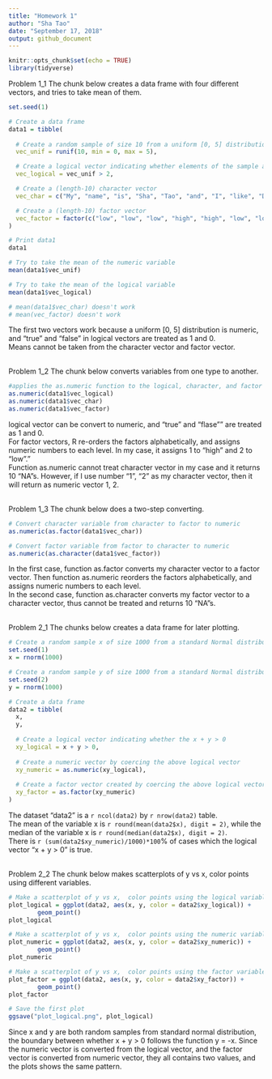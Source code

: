 ```yaml
---
title: "Homework 1"
author: "Sha Tao"
date: "September 17, 2018"
output: github_document
---
```


```r
knitr::opts_chunk$set(echo = TRUE)
library(tidyverse)
```

Problem 1_1 The chunk below creates a data frame with four different vectors, and tries to take mean of them.

```r

set.seed(1)

# Create a data frame
data1 = tibble(
  
  # Create a random sample of size 10 from a uniform [0, 5] distribution
  vec_unif = runif(10, min = 0, max = 5),

  # Create a logical vector indicating whether elements of the sample are greater than 2
  vec_logical = vec_unif > 2,

  # Create a (length-10) character vector
  vec_char = c("My", "name", "is", "Sha", "Tao", "and", "I", "like", "Data", "Science"),

  # Create a (length-10) factor vector
  vec_factor = factor(c("low", "low", "low", "high", "high", "low", "low", "low", "high", "high"))
)

# Print data1
data1

# Try to take the mean of the numeric variable
mean(data1$vec_unif)

# Try to take the mean of the logical variable
mean(data1$vec_logical)

# mean(data1$vec_char) doesn't work
# mean(vec_factor) doesn't work
```

The first two vectors work because a uniform [0, 5] distribution is numeric, and "true" and "false" in logical vectors are treated as 1 and 0. \
Means cannot be taken from the character vector and factor vector.\
\

Problem 1_2 The chunk below converts variables from one type to another.

```r

#applies the as.numeric function to the logical, character, and factor variables
as.numeric(data1$vec_logical)
as.numeric(data1$vec_char)
as.numeric(data1$vec_factor)

```

logical vector can be convert to numeric, and "true" and "flase"" are treated as 1 and 0.\
For factor vectors, R re-orders the factors alphabetically, and assigns numeric numbers to each level. In my case, it assigns 1 to "high" and 2 to "low"."\
Function as.numeric cannot treat character vector in my case and it returns 10 "NA"s. However, if I use number "1", "2" as my character vector, then it will return as numeric vector 1, 2.\
\

Problem 1_3 The chunk below does a two-step converting.

```r

# Convert character variable from character to factor to numeric
as.numeric(as.factor(data1$vec_char))

# Convert factor variable from factor to character to numeric
as.numeric(as.character(data1$vec_factor))
```

In the first case, function as.factor converts my character vector to a factor vector. Then function as.numeric reorders the  factors alphabetically, and assigns numeric numbers to each level.\
In the second case, function as.character converts my factor vector to a character vector, thus cannot be treated and returns 10 "NA"s.\
\

Problem 2_1 The chunks below creates a data frame for later plotting.

```r

# Create a random sample x of size 1000 from a standard Normal distribution
set.seed(1)
x = rnorm(1000)

# Create a random sample y of size 1000 from a standard Normal distribution
set.seed(2)
y = rnorm(1000)

# Create a data frame
data2 = tibble(
  x,
  y,
  
  # Create a logical vector indicating whether the x + y > 0
  xy_logical = x + y > 0,
  
  # Create a numeric vector by coercing the above logical vector
  xy_numeric = as.numeric(xy_logical),
  
  # Create a factor vector created by coercing the above logical vector
  xy_factor = as.factor(xy_numeric)
)

```

The dataset "data2" is a `r ncol(data2)` by `r nrow(data2)` table.\
The mean of the variable x is `r round(mean(data2$x), digit = 2)`, while the median of the variable x is `r round(median(data2$x), digit = 2)`.\
There is `r (sum(data2$xy_numeric)/1000)*100`% of cases which the logical vector "x + y > 0" is true.\
\

Problem 2_2 The chunk below makes scatterplots of y vs x, color points using different variables.

```r

# Make a scatterplot of y vs x,  color points using the logical variable
plot_logical = ggplot(data2, aes(x, y, color = data2$xy_logical)) +
        geom_point()
plot_logical

# Make a scatterplot of y vs x,  color points using the numeric variable
plot_numeric = ggplot(data2, aes(x, y, color = data2$xy_numeric)) +
        geom_point()
plot_numeric

# Make a scatterplot of y vs x,  color points using the factor variable
plot_factor = ggplot(data2, aes(x, y, color = data2$xy_factor)) +
        geom_point()
plot_factor

# Save the first plot
ggsave("plot_logical.png", plot_logical)

```

Since x and y are both random samples from standard normal distribution, the boundary between whether x + y > 0 follows the function y = -x. Since the numeric vector is converted from the logical vector, and the factor vector is converted from numeric vector, they all contains two values, and the plots shows the same pattern. 

